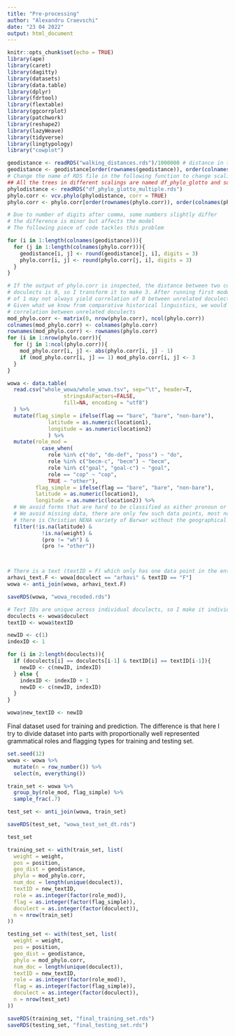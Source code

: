 ---
title: "Pre-processing"
author: "Alexandru Craevschi"
date: "23 04 2022"
output: html_document
---

```{r setup, include=FALSE}
knitr::opts_chunk$set(echo = TRUE)
library(ape)
library(caret)
library(dagitty)
library(datasets)
library(data.table)
library(dplyr)
library(fdrtool)
library(flextable)
library(ggcorrplot)
library(patchwork)
library(reshape2)
library(lazyWeave)
library(tidyverse)
library(lingtypology)
library("cowplot")

```


```{r}
geodistance <- readRDS("walking_distances.rds")/1000000 # distance in thousands of km
geodistance <- geodistance[order(rownames(geodistance)), order(colnames(geodistance))]
# Change the name of RDS file in the following function to change scaling of the tree
## All the trees in different scalings are named df_phylo_glotto and some info about scaling
phylodistance <- readRDS("df_phylo_glotto_multiple.rds")
phylo.corr <- vcv.phylo(phylodistance, corr = TRUE)
phylo.corr <- phylo.corr[order(rownames(phylo.corr)), order(colnames(phylo.corr))]

# Due to number of digits after comma, some numbers slightly differ 
# the difference is minor but affects the model
# The following piece of code tackles this problem 

for (i in 1:length(colnames(geodistance))){
  for (j in 1:length(colnames(phylo.corr))){
    geodistance[i, j] <- round(geodistance[j, i], digits = 3)
    phylo.corr[i, j] <- round(phylo.corr[j, i], digits = 3)
  }
}
```

```{r}
# If the output of phylo.corr is inspected, the distance between two completely unrelated
# doculects is 0, so I transform it to make 3. After running first models, I observed that distance
# of 1 may not always yield correlation of 0 between unrelated doculects. 
# Given what we know from comparative historical linguistics, we would like to avoid non-zero
# correlation between unrelated doculects
mod_phylo.corr <- matrix(0, nrow(phylo.corr), ncol(phylo.corr))
colnames(mod_phylo.corr) <- colnames(phylo.corr)
rownames(mod_phylo.corr) <- rownames(phylo.corr)
for (i in 1:nrow(phylo.corr)){
  for (j in 1:ncol(phylo.corr)){
    mod_phylo.corr[i, j] <- abs(phylo.corr[i, j] - 1)
    if (mod_phylo.corr[i, j] == 1) mod_phylo.corr[i, j] <- 3
  }
}

```




```{r}
wowa <- data.table( 
  read.csv("whole_wowa/whole_wowa.tsv", sep="\t", header=T,
                  stringsAsFactors=FALSE,
                  fill=NA, encoding = "utf8") 
  ) %>% 
  mutate(flag_simple = ifelse(flag == "bare", "bare", "non-bare"),
             latitude = as.numeric(location1), 
             longitude = as.numeric(location2)
             ) %>% 
  mutate(role_mod = 
           case_when(
             role %in% c("do", "do-def", "poss") ~ "do", 
             role %in% c("becm-c", "becm") ~ "becm",
             role %in% c("goal", "goal-c") ~ "goal", 
             role == "cop" ~ "cop", 
             TRUE ~ "other"), 
         flag_simple = ifelse(flag == "bare", "bare", "non-bare"),
         latitude = as.numeric(location1), 
         longitude = as.numeric(location2)) %>% 
  # We avoid forms that are hard to be classified as either pronoun or noun phrase
  # We avoid missing data, there are only few such data points, most notably
  # there is Christian NENA variety of Barwar without the geographical coordinates
  filter(!is.na(latitude) & 
           !is.na(weight) & 
           (pro != "wh") &
           (pro != "other"))



# There is a text (textID = F) which only has one data point in the entire WOWA, we want to exclude it
arhavi_text.F <- wowa[doculect == "arhavi" & textID == "F"]
wowa <- anti_join(wowa, arhavi_text.F)

saveRDS(wowa, "wowa_recoded.rds")
```



```{r}
# Text IDs are unique across individual doculects, so I make it individual for the whole dataset
doculects <- wowa$doculect
textID <- wowa$textID

newID <- c(1)
indexID <- 1

for (i in 2:length(doculects)){
  if (doculects[i] == doculects[i-1] & textID[i] == textID[i-1]){
    newID <- c(newID, indexID)
  } else {
    indexID <- indexID + 1
    newID <- c(newID, indexID)
  }
}

wowa$new_textID <- newID
```

Final dataset used for training and prediction. The difference is that here I try to divide dataset into parts with proportionally well represented grammatical roles and flagging types for training and testing set. 

```{r}
 
set.seed(12)
wowa <- wowa %>% 
  mutate(n = row_number()) %>% 
  select(n, everything())

train_set <- wowa %>% 
  group_by(role_mod, flag_simple) %>% 
  sample_frac(.7)

test_set <- anti_join(wowa, train_set)

saveRDS(test_set, "wowa_test_set_dt.rds")

test_set
```

```{r}
training_set <- with(train_set, list(
  weight = weight,
  pos = position,
  geo_dist = geodistance,
  phylo = mod_phylo.corr,
  num_doc = length(unique(doculect)),
  textID = new_textID,
  role = as.integer(factor(role_mod)),
  flag = as.integer(factor(flag_simple)),
  doculect = as.integer(factor(doculect)), 
  n = nrow(train_set)
))

testing_set <- with(test_set, list(
  weight = weight,
  pos = position,
  geo_dist = geodistance,
  phylo = mod_phylo.corr,
  num_doc = length(unique(doculect)),
  textID = new_textID,
  role = as.integer(factor(role_mod)),
  flag = as.integer(factor(flag_simple)),
  doculect = as.integer(factor(doculect)), 
  n = nrow(test_set)
))

saveRDS(training_set, "final_training_set.rds")
saveRDS(testing_set, "final_testing_set.rds")
```







